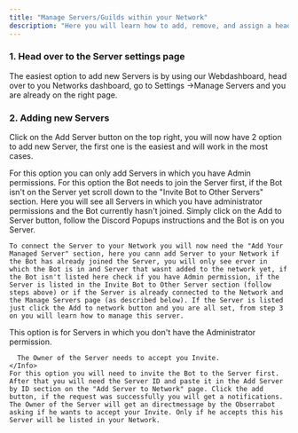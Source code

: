 ```yaml
---
title: "Manage Servers/Guilds within your Network"
description: "Here you will learn how to add, remove, and assign a head or an appeal server (also called guilds) in your network."
---
```


### 1. Head over to the Server settings page

The easiest option to add new Servers is by using our Webdashboard, head over to you Networks dashboard, go to Settings -\>Manage Servers and you are already on the right page.

### 2. Adding new Servers

Click on the Add Server button on the top right, you will now have 2 option to add new Server, the first one is the easiest and will work in the most cases.

<Steps>
  <Step title="Adding with the GUI">
    <Info>
      For this option you can only add Servers in which you have Admin permissions.
    </Info>
    For this option the Bot needs to join the Server first, if the Bot isn't on the Server yet scroll down to the "Invite Bot to Other Servers" section. Here you will see all Servers in which you have administrator permissions and the Bot currently hasn't joined. Simply click on the Add to Server button, follow the Discord Popups instructions and the Bot is on you Server.

    To connect the Server to your Network you will now need the "Add Your Managed Server" section, here you cann add Server to your Network if the Bot has already joined the Server, you will only see erver in which the Bot is in and Server that wasnt added to the network yet, if the Bot isn't listed here check if you have Admin permission, if the Server is listed in the Invite Bot to Other Server section (follow steps above) or if the Server is already connected to the Network and the Manage Servers page (as described below). If the Server is listed just click the Add to network button and you are all set, from step 3 on you will learn how to manage this server.
  </Step>
  <Step title="Adding manually by ID">
    <Info>
      This option is for Servers in which you don't have the Administrator permission.

      The Owner of the Server needs to accept you Invite.
    </Info>
    For this option you will need to invite the Bot to the Server first. After that you will need the Server ID and paste it in the Add Server by ID section on the "Add Server to Network" page. Click the add button, if the request was successfully you will get a notifications. The Owner of the Server will get an directmessage by the Obserrabot asking if he wants to accept your Invite. Only if he accepts this his Server will be listed in your Network.
  </Step>
</Steps>